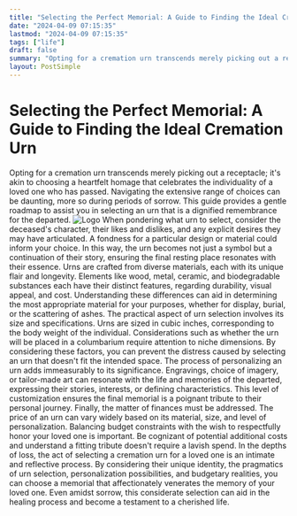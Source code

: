 ```yaml
---
title: "Selecting the Perfect Memorial: A Guide to Finding the Ideal Cremation Urn"
date: "2024-04-09 07:15:35"
lastmod: "2024-04-09 07:15:35"
tags: ["life"]
draft: false
summary: "Opting for a cremation urn transcends merely picking out a receptacle; it's akin to choosing a heartfelt homage that celebrates the individuality of a loved one who has passed. Navigating the extensive range of choices can be daunting, more so during periods of sorrow. This guide provides a gentle roadmap to assist you in selecting an urn that is a dignified remembrance for the departed."
layout: PostSimple
---
```

# Selecting the Perfect Memorial: A Guide to Finding the Ideal Cremation Urn
Opting for a cremation urn transcends merely picking out a receptacle; it's akin to choosing a heartfelt homage that celebrates the individuality of a loved one who has passed. Navigating the extensive range of choices can be daunting, more so during periods of sorrow. This guide provides a gentle roadmap to assist you in selecting an urn that is a dignified remembrance for the departed.
<img alt="Logo" class="lazyImg" data-src="https://cdn.seniorsselection.com/src_image/9be877ace297be4eb31a33712c31a97c.webp" src="/statics/image/loading.webp"/>
When pondering what urn to select, consider the deceased's character, their likes and dislikes, and any explicit desires they may have articulated. A fondness for a particular design or material could inform your choice. In this way, the urn becomes not just a symbol but a continuation of their story, ensuring the final resting place resonates with their essence.
Urns are crafted from diverse materials, each with its unique flair and longevity. Elements like wood, metal, ceramic, and biodegradable substances each have their distinct features, regarding durability, visual appeal, and cost. Understanding these differences can aid in determining the most appropriate material for your purposes, whether for display, burial, or the scattering of ashes.
The practical aspect of urn selection involves its size and specifications. Urns are sized in cubic inches, corresponding to the body weight of the individual. Considerations such as whether the urn will be placed in a columbarium require attention to niche dimensions. By considering these factors, you can prevent the distress caused by selecting an urn that doesn't fit the intended space.
The process of personalizing an urn adds immeasurably to its significance. Engravings, choice of imagery, or tailor-made art can resonate with the life and memories of the departed, expressing their stories, interests, or defining characteristics. This level of customization ensures the final memorial is a poignant tribute to their personal journey.
Finally, the matter of finances must be addressed. The price of an urn can vary widely based on its material, size, and level of personalization. Balancing budget constraints with the wish to respectfully honor your loved one is important. Be cognizant of potential additional costs and understand a fitting tribute doesn't require a lavish spend.
In the depths of loss, the act of selecting a cremation urn for a loved one is an intimate and reflective process. By considering their unique identity, the pragmatics of urn selection, personalization possibilities, and budgetary realities, you can choose a memorial that affectionately venerates the memory of your loved one. Even amidst sorrow, this considerate selection can aid in the healing process and become a testament to a cherished life.
        
